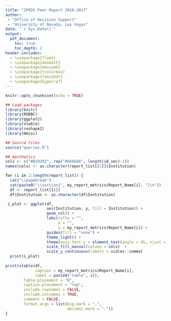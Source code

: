 ```yaml
---
title: "IPEDS Peer Report 2016-2017"
author: 
 - "Office of Decision Support"
 - "University of Nevada, Las Vegas"
date: "`r Sys.Date()`"
output: 
  pdf_document:
    toc: true
    toc_depth: 2
header-includes:
  - \usepackage{float}
  - \usepackage{amsmath}
  - \usepackage{amssymb}
  - \usepackage{tcolorbox}
  - \usepackage{fancyhdr}
  - \usepackage{hyperref}
---
```



```r
knitr::opts_chunk$set(echo = TRUE)

## Load packages
library(knitr)
library(RODBC)
library(ggplot2)
library(xtable)
library(reshape2)
library(Hmisc)

## Source files
source("queries.R")

## Aesthetics
cols <- c("#B10202", rep("#666666", length(id_vec)-1))
names(cols) <- as.character(report_list[[2]]$Institution)

```


```r
for (i in 2:length(report_list)) {
  cat("\\pagebreak")
  cat(paste0("\\section{", my_report_metrics$Report_Name[i], "}\n"))
  df <- report_list[[i]]
  df$Institution <- as.character(df$Institution)

 i_plot <- ggplot(df,
                  aes(Institution, y, fill = Institution)) +  
                  geom_col() +
                  labs(title = "", 
                       x = "", 
                       y = my_report_metrics$Report_Name[i]) +
                  guides(fill = "none") +
                  theme_light() +
                  theme(axis.text.x = element_text(angle = 45, vjust = 1, hjust = 1)) +
                  scale_fill_manual(values = cols)  +
                  scale_y_continuous(labels = scales::comma)
  print(i_plot)
  
print(xtable(df, 
             caption = my_report_metrics$Report_Name[i], 
             label = paste0("table", i)),
        table.placement = "H",
        caption.placement = "top",
        include.rownames = FALSE,
        include.colnames = TRUE,
        comment = FALSE,
        format.args = list(big.mark = ",",
                           decimal.mark = "."))   
}
```
